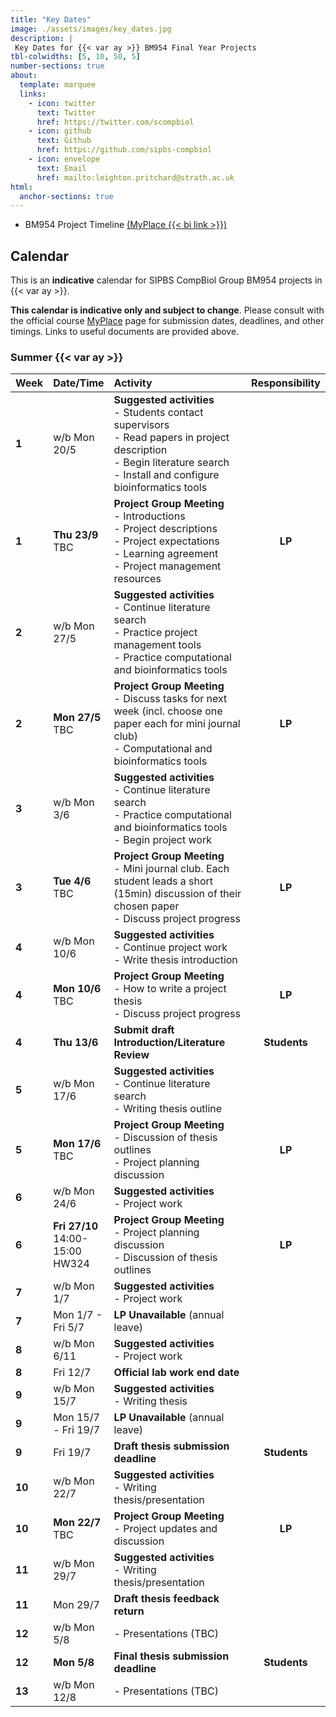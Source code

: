 ```yaml
---
title: "Key Dates"
image: ./assets/images/key_dates.jpg
description: |
 Key Dates for {{< var ay >}} BM954 Final Year Projects
tbl-colwidths: [5, 10, 50, 5]
number-sections: true
about:
  template: marquee
  links:
    - icon: twitter
      text: Twitter
      href: https://twitter.com/scompbiol
    - icon: github
      text: Github
      href: https://github.com/sipbs-compbiol
    - icon: envelope
      text: Email
      href: mailto:leighton.pritchard@strath.ac.uk
html:
  anchor-sections: true      
---
```


- BM954 Project Timeline [(MyPlace {{< bi link >}})]({{< var myplace.timeline >}})

## Calendar

This is an **indicative** calendar for SIPBS CompBiol Group BM954 projects in {{< var ay >}}.

::: {.callout-warning}
**This calendar is indicative only and subject to change**. Please consult with the official course [MyPlace]({{< var myplace.link >}}) page for submission dates, deadlines, and other timings. Links to useful documents are provided above.
:::

### Summer {{< var ay >}}

| Week  | Date/Time    | Activity                               | Responsibility |
| ----- | :----------- | :------------------------------------- | :------------: |
| **1** | w/b Mon 20/5 | **Suggested activities** <br> - Students contact supervisors <br> - Read papers in project description <br> - Begin literature search <br> - Install and configure bioinformatics tools | |
| **1** | **Thu 23/9** <br> TBC | **Project Group Meeting** <br> - Introductions <br> - Project descriptions <br> - Project expectations <br> - Learning agreement <br> - Project management resources | **LP**
| **2** | w/b Mon 27/5 | **Suggested activities** <br> - Continue literature search <br> - Practice project management tools <br> - Practice computational and bioinformatics tools | |
| **2** | **Mon 27/5** <br> TBC | **Project Group Meeting** <br> - Discuss tasks for next week (incl. choose one paper each for mini journal club) <br> - Computational and bioinformatics tools | **LP** |
| **3** | w/b Mon 3/6 | **Suggested activities** <br> - Continue literature search <br> - Practice computational and bioinformatics tools <br> - Begin project work | |
| **3** | **Tue 4/6** <br> TBC | **Project Group Meeting** <br> - Mini journal club. Each student leads a short (15min) discussion of their chosen paper <br> - Discuss project progress | **LP** |
| **4** | w/b Mon 10/6 | **Suggested activities** <br> - Continue project work <br> - Write thesis introduction | |
| **4** | **Mon 10/6** <br> TBC | **Project Group Meeting**  <br> - How to write a project thesis <br> - Discuss project progress | **LP** |
| **4** | **Thu 13/6** | **Submit draft Introduction/Literature Review** | **Students** |
| **5** | w/b Mon 17/6 | **Suggested activities** <br> - Continue literature search <br> - Writing thesis outline | |
| **5** | **Mon 17/6** <br> TBC | **Project Group Meeting** <br> - Discussion of thesis outlines  <br> - Project planning discussion | **LP** |
| **6** | w/b Mon 24/6 | **Suggested activities** <br> - Project work | |
| **6** | **Fri 27/10** <br> 14:00-15:00 <br> HW324 | **Project Group Meeting** <br> - Project planning discussion <br> - Discussion of thesis outlines | **LP** |
| **7** | w/b Mon 1/7 | **Suggested activities** <br> - Project work | |
| **7** | Mon 1/7 - Fri 5/7 | **LP Unavailable** (annual leave) | |
| **8** | w/b Mon 6/11 | **Suggested activities** <br> - Project work | |
| **8** | Fri 12/7 | **Official lab work end date** | |
| **9** | w/b Mon 15/7 | **Suggested activities** <br> - Writing thesis | |
| **9** | Mon 15/7 - Fri 19/7 | **LP Unavailable** (annual leave) | |
| **9** | Fri 19/7 | **Draft thesis submission deadline** | **Students** |
| **10** | w/b Mon 22/7 | **Suggested activities** <br> - Writing thesis/presentation | |
| **10** | **Mon 22/7** <br> TBC | **Project Group Meeting** <br> - Project updates and discussion | **LP** |
| **11** | w/b Mon 29/7 | **Suggested activities** <br> - Writing thesis/presentation | |
| **11** | Mon 29/7 | **Draft thesis feedback return** | |
| **12** | w/b Mon 5/8 | - Presentations (TBC) | |
| **12** | **Mon 5/8** | **Final thesis submission deadline** | **Students** |
| **13** | w/b Mon 12/8 | - Presentations (TBC) | |
